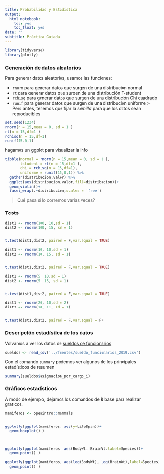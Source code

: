 ```yaml
---
title: Probabilidad y Estadística
output:
  html_notebook:
    toc: yes
    toc_float: yes
date: ""
subtitle: Práctica Guiada
---
```


```r
library(tidyverse)
library(plotly)
```


### Generación de datos aleatorios

Para generar datos aleatorios, usamos las funciones:

- `rnorm` para generar datos que surgen de una distribución normal
- `rt` para generar datos que surgen de una distribución T-student
- `rchisq` para generar datos que surgen de una distribución Chi cuadrado
- `runif` para generar datos que surgen de una distribución uniforme
> Pero antes, tenemos que fijar la _semilla_ para que los datos sean reproducibles

```r
set.seed(1234)
rnorm(n = 15,mean = 0, sd = 1 )
rt(n = 15,df=1 )
rchisq(n = 15,df=1)
runif(15,0,1)
```


hagamos un ggplot para visualizar la info

```r
tibble(normal = rnorm(n = 15,mean = 0, sd = 1 ),
       tstudent = rt(n = 15,df=1 ),
       chi = rchisq(n = 15,df=1),
       uniforme = runif(15,0,1)) %>%
  gather(distribucion,valor) %>% 
  ggplot(aes(distribucion,valor,fill=distribucion))+
  geom_violin()+
  facet_wrap(.~distribucion,scales = 'free')
```

> Qué pasa si lo corremos varias veces?

### Tests


```r
dist1 <- rnorm(100, 10,sd = 1)
dist2 <- rnorm(100, 15, sd = 1)


t.test(dist1,dist2, paired = F,var.equal = TRUE)
```

```r
dist1 <- rnorm(10, 10,sd = 1)
dist2 <- rnorm(10, 15, sd = 1)


t.test(dist1,dist2, paired = F,var.equal = TRUE)
```

```r
dist1 <- rnorm(5, 10,sd = 1)
dist2 <- rnorm(5, 15, sd = 1)


t.test(dist1,dist2, paired = F,var.equal = TRUE)
```

```r
dist1 <- rnorm(20, 10,sd = 2)
dist2 <- rnorm(20, 11, sd = 1)


t.test(dist1,dist2, paired = F,var.equal = F)
```

### Descripción estadística de los datos

Volvamos a ver los datos de [sueldos de funcionarios](https://data.buenosaires.gob.ar/dataset/sueldo-funcionarios)


```r
sueldos <- read_csv('../fuentes/sueldo_funcionarios_2019.csv')
```

Con el comando `summary` podemos ver algunos de los principales estadísticos de resumen

```r
summary(sueldos$asignacion_por_cargo_i)
```


### Gráficos estadísticos


A modo de ejemplo, dejamos los comandos de R base para realizar gráficos.

```r

mamiferos <- openintro::mammals


ggplotly(ggplot(mamiferos, aes(y=LifeSpan))+
  geom_boxplot() )



ggplotly(ggplot(mamiferos, aes(BodyWt, BrainWt,label=Species))+
  geom_point() )

ggplotly(ggplot(mamiferos, aes(log(BodyWt), log(BrainWt),label=Species))+
  geom_point() )

```





